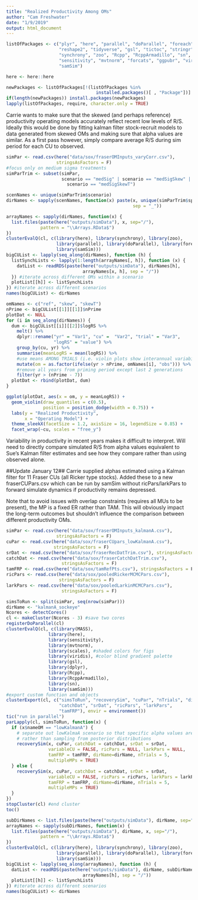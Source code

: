 ```yaml
---
title: "Realized Productivity Among OMs"
author: "Cam Freshwater"
date: "1/9/2019"
output: html_document
---
```


```r
listOfPackages <- c("plyr", "here", "parallel", "doParallel", "foreach", 
                    "reshape2", "tidyverse", "gsl", "tictoc", "stringr", 
                    "synchrony", "zoo", "Rcpp", "RcppArmadillo", "sn", 
                    "sensitivity", "mvtnorm", "forcats", "ggpubr", "viridis", 
                    "samSim")

here <- here::here

newPackages <- listOfPackages[!(listOfPackages %in% 
                                  installed.packages()[ , "Package"])]
if(length(newPackages)) install.packages(newPackages)
lapply(listOfPackages, require, character.only = TRUE)
```

Carrie wants to make sure that the skewed (and perhaps reference) productivity operating models accurately reflect recent low levels of R/S. Ideally this would  be done by fitting kalman filter stock-recruit models to data generated from skewed OMs and making sure that alpha values are similar. As a first pass however, simply compare average R/S during sim period for each CU to observed.

```r
simPar <- read.csv(here("data/sox/fraserOMInputs_varyCorr.csv"), 
                   stringsAsFactors = F)
#focus only on medium sigma treatments
simParTrim <- subset(simPar,
                     scenario == "medSig" | scenario == "medSigSkew" | 
                       scenario == "medSigSkewT")

scenNames <- unique(simParTrim$scenario)
dirNames <- sapply(scenNames, function(x) paste(x, unique(simParTrim$species),
                                                sep = "_"))

arrayNames <- sapply(dirNames, function(x) {
  list.files(paste(here("outputs/simData"), x, sep="/"), 
             pattern = "\\Arrays.RData$")
})
clusterEvalQ(cl, c(library(here), library(synchrony), library(zoo),
                   library(parallel), library(doParallel), library(foreach),
                   library(samSim)))
bigCUList <- lapply(seq_along(dirNames), function (h) {
  listSynchLists <- lapply(1:length(arrayNames[, h]), function (x) {
    datList <- readRDS(paste(here("outputs/simData"), dirNames[h],
                             arrayNames[x, h], sep = "/"))
  }) #iterate across different OMs within a scenario
  plotList[[h]] <- listSynchLists
}) #iterate across different scenarios
names(bigCUList) <- dirNames

```

```r
omNames <- c("ref", "skew", "skewT")
nPrime <- bigCUList[[1]][[1]]$nPrime
plotDat <- NULL
for (i in seq_along(dirNames)) {
  dum <- bigCUList[[i]][[2]]$logRS %>% 
    melt() %>% 
    dplyr::rename("yr" = "Var1", "cu" =  "Var2", "trial" = "Var3", 
                  "logRS" = "value") %>% 
    group_by(cu, yr) %>% 
    summarise(meanLogRS = mean(logRS)) %>% 
    #use means AMONG TRIALS (i.e. violin plots show interannual variability)
    mutate(om = as.factor(ifelse(yr > nPrime, omNames[i], "obs"))) %>% 
    #remove all years from priming period except last 2 generations
    filter(yr > (nPrime - 7))
  plotDat <- rbind(plotDat, dum)
}  

ggplot(plotDat, aes(x = om, y = meanLogRS)) +
  geom_violin(draw_quantiles = c(0.5), 
              position = position_dodge(width = 0.75)) +
  labs(y = "Realized Productivity",
       x = "Operating Model") +
  theme_sleekX(facetSize = 1.2, axisSize = 16, legendSize = 0.85) +
  facet_wrap(~cu, scales = "free_y")

```

Variability in productivity in recent years makes it difficult to interpret. Will need to directly compare simulated R/S from alpha values equivalent to Sue's Kalman filter estimates and see how they compare rather than using observed alone. 

##Update January 12##
Carrie supplied alphas estimated using a Kalman filter for 11 Fraser CUs (all Ricker type stocks). Added these to a new fraserCUPars.csv which can be run by samSim without ricPars/larkPars to forward simulate dynamics if productivity remains depressed.

Note that to avoid issues with overlap constraints (requires all MUs to be present), the MP is a fixed ER rather than TAM. This will obviously impact the long-term outcomes but shouldn't influence the comparison between different productivity OMs.

```r
simPar <- read.csv(here("data/sox/fraserOMInputs_kalmanA.csv"), 
                   stringsAsFactors = F)
cuPar <- read.csv(here("data/sox/fraserCUpars_lowKalmanA.csv"), 
                  stringsAsFactors = F)
srDat <- read.csv(here("data/sox/fraserRecDatTrim.csv"), stringsAsFactors = F)
catchDat <- read.csv(here("data/sox/fraserCatchDatTrim.csv"), 
                     stringsAsFactors = F)
tamFRP <- read.csv(here("data/sox/tamRefPts.csv"), stringsAsFactors = F)
ricPars <- read.csv(here("data/sox/pooledRickerMCMCPars.csv"), 
                    stringsAsFactors = F)
larkPars <- read.csv(here("data/sox/pooledLarkinMCMCPars.csv"), 
                     stringsAsFactors = F)

simsToRun <- split(simPar, seq(nrow(simPar)))
dirName <- "kalmanA_sockeye"
Ncores <- detectCores()
cl <- makeCluster(Ncores - 3) #save two cores
registerDoParallel(cl)
clusterEvalQ(cl, c(library(MASS),
                library(here),
                library(sensitivity),
                library(mvtnorm),
                library(scales), #shaded colors for figs
                library(viridis), #color blind gradient palette
                library(gsl), 
                library(dplyr),
                library(Rcpp),
                library(RcppArmadillo),
                library(sn),
                library(samSim)))
#export custom function and objects
clusterExport(cl, c("simsToRun", "recoverySim", "cuPar", "nTrials", "dirName",
                    "catchDat", "srDat", "ricPars", "larkPars", 
                    "tamFRP"), envir = environment()) 
tic("run in parallel")
parLapply(cl, simsToRun, function(x) {
  if (x$nameOM == "lowKalmanA") {
    # separate out lowKalmaA scenario so that specific alpha values are passed 
    # rather than sampling from posterior distributions
    recoverySim(x, cuPar, catchDat = catchDat, srDat = srDat, 
                variableCU = FALSE, ricPars = NULL, larkPars = NULL, 
                tamFRP = tamFRP, dirName=dirName, nTrials = 5,
                multipleMPs = TRUE)
  } else {
    recoverySim(x, cuPar, catchDat = catchDat, srDat = srDat, 
                variableCU = FALSE, ricPars = ricPars, larkPars = larkPars, 
                tamFRP = tamFRP, dirName=dirName, nTrials = 5,
                multipleMPs = TRUE)
  }
})
stopCluster(cl) #end cluster
toc()
```


```r
subDirNames <- list.files(paste(here("outputs/simData"), dirName, sep="/"))
arrayNames <- sapply(subDirNames, function(x) {
  list.files(paste(here("outputs/simData"), dirName, x, sep="/"), 
             pattern = "\\Arrays.RData$")
})
clusterEvalQ(cl, c(library(here), library(synchrony), library(zoo),
                   library(parallel), library(doParallel), library(foreach),
                   library(samSim)))
bigCUList <- lapply(seq_along(arrayNames), function (h) {
  datList <- readRDS(paste(here("outputs/simData"), dirName, subDirNames[h],
                             arrayNames[h], sep = "/"))
  plotList[[h]] <- listSynchLists
}) #iterate across different scenarios
names(bigCUList) <- dirNames
```